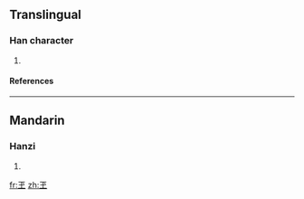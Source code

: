 ==Translingual==
===Han character===
{{Han char|rn=96|rad=玉|as=00|sn=5|four=1010<sub>4</sub>|canj=一土戈 (MGI), XXX一土 (XXXMG)}}
# {{defn|Han|sort=玉00}}
====References====
{{Han ref|kx=0727.010|dkj=20822|hdz=21101.020|uh=738A|ud=29578|bh=C9A7|bd=51623}}

----
==Mandarin==
===Hanzi===
{{cmn-hanzi|pin=[[sù]] (su4)|wg=su<sup>4</sup>}}
# {{defn|Mandarin}}

[[fr:玊]]
[[zh:玊]]